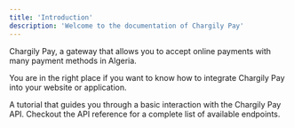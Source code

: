 ```yaml
---
title: 'Introduction'
description: 'Welcome to the documentation of Chargily Pay'
---
```


Chargily Pay, a gateway that allows you to accept online payments with many payment methods in Algeria.  

You are in the right place if you want to know how to integrate Chargily Pay into your website or application.

<CardGroup cols={2}>
  <Card title="Start The Integration" icon="wand-magic-sparkles" href="/v2/integration-introduction">
    A tutorial that guides you through a basic interaction with the Chargily Pay API.
  </Card>
  <Card title="API Reference" icon="link" href="/v2/api-reference/introduction">
    Checkout the API reference for a complete list of available endpoints.
  </Card>
</CardGroup>
